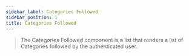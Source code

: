 ```yaml
---
sidebar_label: Categories Followed
sidebar_position: 1
title: Categories Followed
---
```




> The Categories Followed component is a list that renders a list of Categories followed by the authenticated user.

<SCContextProvider conf={config}><CategoriesFollowed/></SCContextProvider>